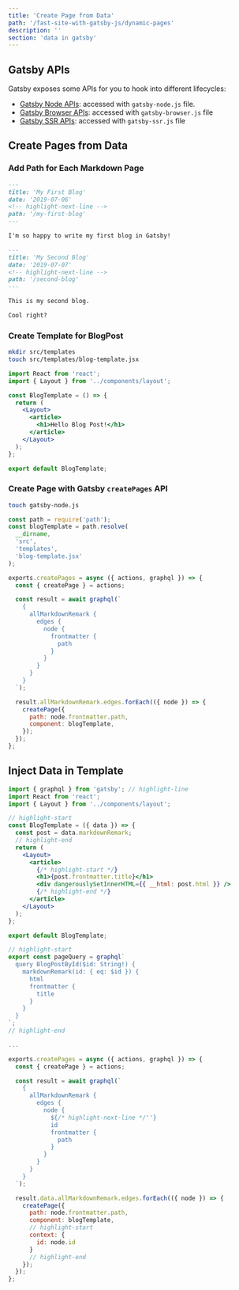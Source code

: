 ```yaml
---
title: 'Create Page from Data'
path: '/fast-site-with-gatsby-js/dynamic-pages'
description: ''
section: 'data in gatsby'
---
```


## Gatsby APIs

Gatsby exposes some APIs for you to hook into different lifecycles:

- [Gatsby Node APIs](https://www.gatsbyjs.org/docs/node-apis/): accessed with `gatsby-node.js` file.
- [Gatsby Browser APIs](https://www.gatsbyjs.org/docs/browser-apis/): accessed with `gatsby-browser.js` file
- [Gatsby SSR APIs](https://www.gatsbyjs.org/docs/ssr-apis/): accessed with `gatsby-ssr.js` file

## Create Pages from Data

### Add Path for Each Markdown Page

```md fileName=blogs/my-first-blog.md
---
title: 'My First Blog'
date: '2019-07-06'
<!-- highlight-next-line -->
path: '/my-first-blog'
---

I'm so happy to write my first blog in Gatsby!
```

```md fileName=blogs/second-blog.md
---
title: 'My Second Blog'
date: '2019-07-07'
<!-- highlight-next-line -->
path: '/second-blog'
---

This is my second blog.

Cool right?
```

### Create Template for BlogPost

```bash
mkdir src/templates
touch src/templates/blog-template.jsx
```

```jsx fileName=src/templates/blog-template.jsx
import React from 'react';
import { Layout } from '../components/layout';

const BlogTemplate = () => {
  return (
    <Layout>
      <article>
        <h1>Hello Blog Post!</h1>
      </article>
    </Layout>
  );
};

export default BlogTemplate;
```

### Create Page with Gatsby `createPages` API

```bash
touch gatsby-node.js
```

```javascript fileName=gatsby-node.js
const path = require('path');
const blogTemplate = path.resolve(
  __dirname,
  'src',
  'templates',
  'blog-template.jsx'
);

exports.createPages = async ({ actions, graphql }) => {
  const { createPage } = actions;

  const result = await graphql(`
    {
      allMarkdownRemark {
        edges {
          node {
            frontmatter {
              path
            }
          }
        }
      }
    }
  `);

  result.allMarkdownRemark.edges.forEach(({ node }) => {
    createPage({
      path: node.frontmatter.path,
      component: blogTemplate,
    });
  });
};
```

## Inject Data in Template

```jsx fileName=src/templates/blog-template.jsx
import { graphql } from 'gatsby'; // highlight-line
import React from 'react';
import { Layout } from '../components/layout';

// highlight-start
const BlogTemplate = ({ data }) => {
  const post = data.markdownRemark;
  // highlight-end
  return (
    <Layout>
      <article>
        {/* highlight-start */}
        <h1>{post.frontmatter.title}</h1>
        <div dangerouslySetInnerHTML={{ __html: post.html }} />
        {/* highlight-end */}
      </article>
    </Layout>
  );
};

export default BlogTemplate;

// highlight-start
export const pageQuery = graphql`
  query BlogPostById($id: String!) {
    markdownRemark(id: { eq: $id }) {
      html
      frontmatter {
        title
      }
    }
  }
`;
// highlight-end
```

```javascript fileName=gatsby-node.js
...

exports.createPages = async ({ actions, graphql }) => {
  const { createPage } = actions;

  const result = await graphql(`
    {
      allMarkdownRemark {
        edges {
          node {
            ${/* highlight-next-line */''}
            id
            frontmatter {
              path
            }
          }
        }
      }
    }
  `);

  result.data.allMarkdownRemark.edges.forEach(({ node }) => {
    createPage({
      path: node.frontmatter.path,
      component: blogTemplate,
      // highlight-start
      context: {
        id: node.id
      }
      // highlight-end
    });
  });
};
```
